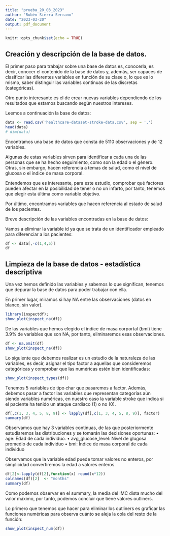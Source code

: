 ```yaml
---
title: "prueba_20_03_2023"
author: "Rubén Sierra Serrano"
date: "2023-03-20"
output: pdf_document
---
```


```r
knitr::opts_chunk$set(echo = TRUE)
```

## Creación y descripción de la base de datos.

El primer paso para trabajar sobre una base de datos es, conocerla, es decir, conocer el contenido de la base de datos y, además, ser capaces de clasificar las diferentes variables en función de su clase o, lo que es lo mismo, saber distinguir las variables continuas de las discretas (categóricas).

Otro punto interesante es el de crear nuevas variables dependiendo de los resultados que estamos buscando según nuestros intereses.

Leemos a continuación la base de datos:

```r
data <- read.csv('healthcare-dataset-stroke-data.csv', sep = ',')
head(data)
# dim(data)
```
Encontramos una base de datos que consta de 5110 observaciones y de 12 variables.

Algunas de estas variables sirven para identificar a cada una de las personas que se ha hecho seguimiento, como son la edad o el género. Otras, sin embargo, hacen referencia a temas de salud, como el nivel de glucosa o el índice de masa corporal.

Entendemos que es interesante, para este estudio, comprobar qué factores pueden afectar en la posibilidad de tener o no un infarto, por tanto, tenemos que elegir esta última como variable objetivo.

Por último, encontramos variables que hacen referencia al estado de salud de los pacientes.

Breve descripción de las variables encontradas en la base de datos:

\begin{itemize}
\item \textbf {id:} es un identificador de los pacientes sobre los que se está realizando el estudio.
\item \textbf {gender:} hace referencia al sexo de los pacientes.
\item \textbf {age:} representa la edad, en años, de los pacientes.
\item \textbf {hypertension:} variable binaria que representa si el paciente tiene hipertensión (1) o no (0).
\item \textbf {heart_disease:} indica si el paciente ha tenido previamente problemas cardiacos.
\item \textbf {ever_married:} indica si el paciente se ha casado o no.
\item \textbf {work_type:} tipo de trabajo, clasificado de la siguiente forma: Govt_job (funcionario), Private (trabajador del sector privado), Self-employed (autónomo), Never_worked (sin ningún tipo de experiencia laboral) y children (niño y, por tanto, sin experiencia laboral).
residence_type: localización geográfica de la residencia en la que habita el paciente, puede ser rural (área rural) o urban (área urbana).
\item \textbf {avg_glucose_level:} nivel de glucosa media del paciente medida en mg/dL
\item \textbf {bmi:} índice de masa corporal del paciente
\item \textbf {smoking_status:} hábito de consumo de tabaco del paciente, clasificado de la siguiente forma: smokes (fumador actual), formerly smoked (fumador en el pasado) y never smoked (nunca ha fumado)
\item \textbf {stroke:} variable binaria que indica si el paciente ha tenido un ataque cardiaco (1) o no (0).
\end{itemize}

Vamos a eliminar la variable id ya que se trata de un identificador empleado para diferenciar a los pacientes:
```r
df <- data[,-c(1,4,5)]
df
```

## Limpieza de la base de datos - estadística descriptiva

Una vez hemos definido las variables y sabemos lo que significan, tenemos que depurar la base de datos para poder trabajar con ella.

En primer lugar, miramos si hay NA entre las observaciones (datos en blanco, sin valor).
```r
library(inspectdf);
show_plot(inspect_na(df))
```
De las variables que hemos elegido el índice de masa corportal (bmi) tiene 3.9% de variables que son NA, por tanto, eliminaremos esas observaciones.
```r
df <- na.omit(df)
show_plot(inspect_na(df))
```


Lo siguiente que debemos realizar es un estudio de la naturaleza de las variables, es decir, asignar el tipo factor a aquellas que consideremos categóricas y comprobar que las numéricas estén bien identificadas:
```r
show_plot(inspect_types(df))
```
Tenemos 5 variables de tipo char que pasaremos a factor. Además, debemos pasar a factor las variables que representan categorías aún siendo variables numéricas, en nuestro caso la variable stroke que indica si el paciente ha tenido un ataque cardiaco (1) o no (0).
```r
df[,c(1, 3, 4, 5, 8, 9)] <- lapply(df[,c(1, 3, 4, 5, 8, 9)], factor)
summary(df)
```

Observamos que hay 3 variables continuas, de las que posteriormente estudiaremos las distribuciones y se tomarán las decisiones oportunas:
• age: Edad de cada individuo.
• avg_glucose_level: Nivel de glugosa promedio de cada individuo
• bmi: Índice de masa corporal de cada individuo

Observamos que la variable edad puede tomar valores no enteros, por simplicidad convertiremos la edad a valores enteros.
```r
df[2]<-lapply(df[2],function(x) round(x*12))
colnames(df)[2]  <- "months"  
summary(df)
```

Como podemos observar en el summary, la media del IMC dista mucho del valor máximo, por tanto, podemos concluir que tiene valores outliners.

Lo primero que tenemos que hacer para eliminar los outliners es graficar las funciones numéricas para observa cuánto se aleja la cola del resto de la función:
```r
show_plot(inspect_num(df))
```

